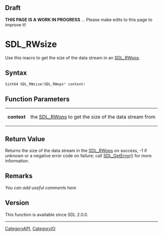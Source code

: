 == Draft ==

'''THIS PAGE IS A WORK IN PROGRESS''' ... Please make edits to this page to improve it!


<!-- #*^*^*^*^*See http://wiki.libsdl.org/moin.cgi/SGFunctions for details on editing this page*^*^*^*^* -->


= SDL_RWsize =
Use this macro to get the size of the data stream in an [[SDL_RWops]].




== Syntax ==
<syntaxhighlight lang='c++'>
Sint64 SDL_RWsize(SDL_RWops* context)
</syntaxhighlight>


== Function Parameters ==
{|
|'''context'''
|the [[SDL_RWops]] to get the size of the data stream from
|}


== Return Value ==
Returns the size of the data stream in the [[SDL_RWops]] on success, -1 if unknown or a negative error code on failure; call [[SDL_GetError]]() for more information.



== Remarks ==
''You can add useful comments here''

<!-- #Leave this section as-is unless you have a remark to put in.  In that case, replace ''You can add useful comments here'' with your remark(s) following the Style Guide instructions.  Leave the rest of the markup alone and delete this comment. -->

== Version ==
This function is available since SDL 2.0.0.

----
[[CategoryAPI]], [[CategoryIO]]
<!-- #See the Style Guide for instructions on editing the footer. -->
